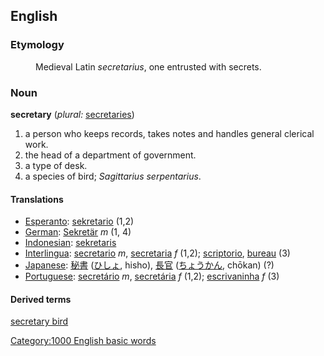 ==English==

===Etymology===
:Medieval Latin ''secretarius'', one entrusted with secrets.

===Noun===
'''secretary''' (''plural:'' [[secretaries]])
#a person who keeps records, takes notes and handles general clerical work.
#the head of a department of government.
#a type of desk.
#a species of bird; ''Sagittarius serpentarius''.

====Translations====
*[[Esperanto]]: [[sekretario]] (1,2)
*[[German]]: [[Sekretär]] ''m'' (1, 4)
*[[Indonesian]]: [[sekretaris]]
*[[Interlingua]]: [[secretario]] ''m'', [[secretaria]] ''f'' (1,2); [[scriptorio]], [[bureau]] (3)
*[[Japanese]]: [[秘書]] ([[ひしょ]], hisho), [[長官]] ([[ちょうかん]], chōkan) (?)
*[[Portuguese]]: [[secretário]] ''m'', [[secretária]] ''f'' (1,2); [[escrivaninha]] ''f'' (3)
====Derived terms====
[[secretary bird]]
[[Category:1000 English basic words]]